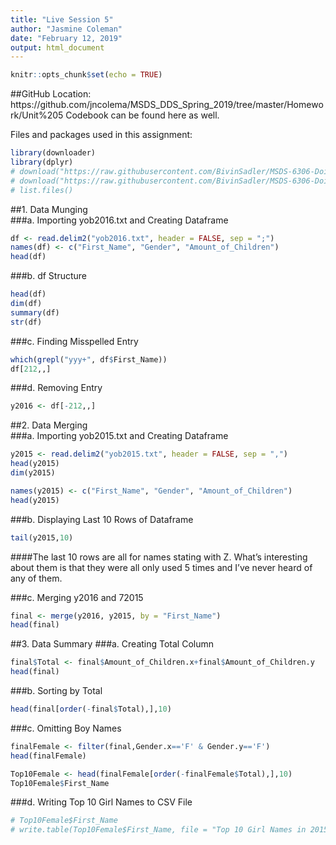 ---
title: "Live Session 5"
author: "Jasmine Coleman"
date: "February 12, 2019"
output: html_document
---

```{r setup, include=FALSE}
knitr::opts_chunk$set(echo = TRUE)
```
##GitHub Location:
https://github.com/jncolema/MSDS_DDS_Spring_2019/tree/master/Homework/Unit%205
Codebook can be found here as well.

Files and packages used in this assignment:
```{r download}
library(downloader)
library(dplyr)
# download("https://raw.githubusercontent.com/BivinSadler/MSDS-6306-Doing-Data-Science/master/Unit%205/yob2016.txt", destfile="yob2016.txt")
# download("https://raw.githubusercontent.com/BivinSadler/MSDS-6306-Doing-Data-Science/master/Unit%205/yob2015.txt", destfile="yob2015.txt")
# list.files()
```

##1. Data Munging  
###a. Importing yob2016.txt and Creating Dataframe
```{r import 2016}
df <- read.delim2("yob2016.txt", header = FALSE, sep = ";")
names(df) <- c("First_Name", "Gender", "Amount_of_Children")
head(df)
```

###b. df Structure
```{r df Structure}
head(df)
dim(df)
summary(df)
str(df)
```

###c. Finding Misspelled Entry
```{r Find Error}
which(grepl("yyy+", df$First_Name))
df[212,,]
```

###d. Removing Entry
```{r Remove Error}
y2016 <- df[-212,,]
```


##2. Data Merging  
###a. Importing yob2015.txt and Creating Dataframe
```{r Import 2015}
y2015 <- read.delim2("yob2015.txt", header = FALSE, sep = ",")
head(y2015)
dim(y2015)

names(y2015) <- c("First_Name", "Gender", "Amount_of_Children")
head(y2015)
```

###b. Displaying Last 10 Rows of Dataframe
```{r Last 2015}
tail(y2015,10)
```
####The last 10 rows are all for names stating with Z. What's interesting about them is that they were all only used 5 times and I've never heard of any of them.

###c. Merging y2016 and 72015
```{r Merge}
final <- merge(y2016, y2015, by = "First_Name")
head(final)
```

##3. Data Summary
###a. Creating Total Column
```{r Create Total}
final$Total <- final$Amount_of_Children.x+final$Amount_of_Children.y
head(final)
```

###b. Sorting by Total
```{r Sort Total}
head(final[order(-final$Total),],10)
```

###c. Omitting Boy Names
```{r Girls Only}
finalFemale <- filter(final,Gender.x=='F' & Gender.y=='F')
head(finalFemale)

Top10Female <- head(finalFemale[order(-finalFemale$Total),],10)
Top10Female$First_Name
```

###d. Writing Top 10 Girl Names to CSV File
```{r CSV}
# Top10Female$First_Name
# write.table(Top10Female$First_Name, file = "Top 10 Girl Names in 2015 and 2016.csv", sep = "," ,row.names=FALSE, col.names=FALSE)
```




